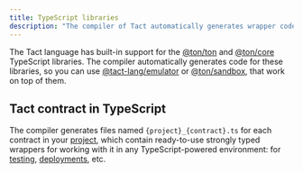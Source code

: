 ```yaml
---
title: TypeScript libraries
description: "The compiler of Tact automatically generates wrapper code for use with @ton/ton and @ton/core libraries"
---
```


The Tact language has built-in support for the [@ton/ton](https://github.com/ton-org/ton) and [@ton/core](https://github.com/ton-org/ton-core) TypeScript libraries. The compiler automatically generates code for these libraries, so you can use [@tact-lang/emulator](https://github.com/tact-lang/tact-emulator) or [@ton/sandbox](https://github.com/ton-org/sandbox), that work on top of them.

## Tact contract in TypeScript

The compiler generates files named `{project}_{contract}.ts` for each contract in your [project](/book/config#projects), which contain ready-to-use strongly typed wrappers for working with it in any TypeScript-powered environment: for [testing](/book/debug), [deployments](/book/deploy), etc.
